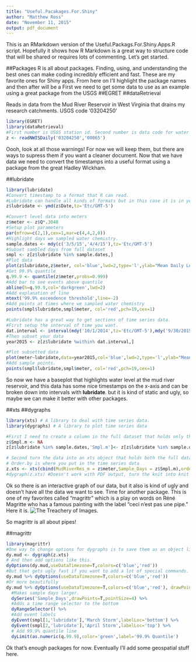 ```yaml
---
title: "Useful.Pacakages.For.Shiny"
author: "Matthew Ross"
date: "November 11, 2015"
output: pdf_document
---
```


This is an RMarkdown version of the Useful.Packags.For.Shiny.Apps.R script. Hopefully it shows how R Markdown is a great way to structure code that will be shared or requires lots of commenting. Let's get started.

##Packages
R is all about packages. Finding, using, and understanding the best ones can make coding incredibly efficient and fast. These are my favorite ones for Shiny apps.  From here on I'll highlight the package names and then after will be a First we need to get some data to use as an example using a great package from the USGS
##EGRET
##dataRetrieval

Reads in data from the Mud River Reservoir in West Virginia that drains my research catchments. USGS code '03204250' 
```r
library(EGRET)
library(dataRetrieval)
#First number is USGS station id. Second number is data code for water height.
z <- readNWISDaily('03204250','00065')
```

Oooh, look at all those warnings! For now we will keep them, but there are ways to supress them if you want a cleaner document. 
Now that we have data we need to convert the timestamps into a useful format using a package from the great Hadley Wickham.

##lubridate
```r
library(lubridate)
#Convert timestamp to a format that R can read.
#Lubridate can handle all kinds of formats but in this case it is in year month day. TZ is for timezone designation. 
z$lubridate <- ymd(z$Date,tz='Etc/GMT-5')

#Convert level data into meters
z$meter <- z$Q*.3048
#Setup plot parameters
par(mfrow=c(2,1),cex=1,mar=c(4,4,2,0))
#Highlight days we sampled water chemistry.
sample.dates <- mdy(c('3/5/15','4/4/15'),tz='Etc/GMT-5')
#Subset sambled days from full dataset
smpl <- z[z$lubridate %in% sample.dates,]
#Plot data
plot(z$lubridate,z$meter, col='blue',lwd=2,type='l',ylab="Mean Daily Level (m)",main='Mud River Reservoir, All Data',xlab='')
#Get 99.9% quantile
q.99.9 <- quantile(z$meter,probs=0.999)
#Add bar to see events above quantile
abline(h=q.99.9,col='darkgreen',lwd=2)
#Add explanation of line
mtext('99.9% exceedence threshold',line=-2)
#Add points at times where we sampled water chemistry
points(smpl$lubridate,smpl$meter, col='red',pch=19,cex=1)

#Lubridate has a great way to get sections of time series data.
#First setup the interval of time you want.
dat.interval <- interval(mdy('10/1/2014',tz='Etc/GMT-5'),mdy('9/30/2015',tz='Etc/GMT-5'))
#Then subset your data
year2015 <- z[z$lubridate %within% dat.interval,]

#Plot subsetted data
plot(meter~lubridate,data=year2015,col='blue',lwd=2,type='l',ylab="Mean Daily Level (m)",main='Mud River Reservoir, Study Period 2014-2015',xlab='Date')
#Add sample points. 
points(smpl$lubridate,smpl$meter, col='red',pch=19,cex=1)


```

So now we have a baseplot that highlights water level at the mud river reservoir, and this data has some nice timestamps on the x-axis and can be broken down into intervals with **lubridate**.  but it is kind of static and ugly, so maybe we can make it better with other packages. 


##xts
##dygraphs

```r
library(xts) # A library to deal with time series data.
library(dygraphs) # A library to plot time series data

#First I need to create a column in the full dataset that holds only the days we sampled
z$Smpl.m <- NA
z[z$lubridate %in% sample.dates,'Smpl.m']<- z[z$lubridate %in% sample.dates,'meter']

# Second turn the data into an xts object that holds both the full dataset and the two dates we sampled. 
# Order.by is where you put in the time series data
z.xts <- xts(cbind(MudRiverRes_m = z$meter,Sample_Days = z$Smpl.m),order.by=z$lubridate)
#dygraph(z.xts) #Doesn't work with PDF output, turn the knit into knit html to see it!

```


Ok so there is an interactive graph of our data, but it also is kind of ugly and doesn't have all the data we want to see. Time for another package. This is one of my favorites called "magrittr" which is a play on words on Réné Magritte who has a famous painting with the label "ceci n'est pas une pipe." Here it is. ![The Treachery of Images.](MagrittePipe.jpg)

So magrittr is all about pipes!

##magrittr
```r
library(magrittr)
#One way to change options for dygraphs is to save them as an object like this.
dy.mud <- dygraph(z.xts)
# And then add options like this. 
dyOptions(dy.mud,useDataTimezone=T,colors=c('blue','red'))
#But that gets ugly fast if you want to add a lot of special commands. So instead we use the piping functionality %>% so that becomes this.
dy.mud %>% dyOptions(useDataTimezone=T,colors=c('blue','red'))
#Or more beautifully
dy.mud %>% dyOptions(useDataTimezone=T,colors=c('blue','red'), drawPoints=T) %>% 
  #Makes sample days larger.
  dySeries('Sample_Days',drawPoints=T,pointSize=4) %>% 
  #Adds a time range selector to the bottom
  dyRangeSelector() %>%
  #Add event labels
  dyEvent(smpl[1,'lubridate'],'March Storm',labelLoc='bottom') %>% 
  dyEvent(smpl[2,'lubridate'],'April Storm',labelLoc='top') %>%
  # Add 99.9% quantile line
  dyLimit(as.numeric(q.99.9),color='green',label='99.9% Quantile')

```

Ok that's enough packages for now. Eventually I'll add some geospatial stuff here. 
